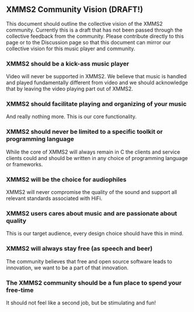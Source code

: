 == XMMS2 Community Vision (DRAFT!) == 

This document should outline the collective vision of the XMMS2 community. Currently this is a draft that has not been passed through the collective feedback from the community. Please contribute directly to this page or to the Discussion page so that this document can mirror our collective vision for this music player and community.


===XMMS2 should be a kick-ass music player===
Video will never be supported in XMMS2. We believe that music is handled and played fundamentally different from video and we should acknowledge that by leaving the video playing part out of XMMS2.

===XMMS2 should facilitate playing and organizing of your music===
And really nothing more. This is our core functionality.

===XMMS2 should never be limited to a specific toolkit or programming language===
While the core of XMMS2 will always remain in C the clients and service clients could and should be written in any choice of programming language or frameworks.

===XMMS2 will be the choice for audiophiles===
XMMS2 will never compromise the quality of the sound and support all relevant standards associated with HiFi.

===XMMS2 users cares about music and are passionate about quality===
This is our target audience, every design choice should have this in mind.

===XMMS2 will always stay free (as speech and beer)===
The community believes that free and open source software leads to innovation, we want to be a part of that innovation.

===The XMMS2 community should be a fun place to spend your free-time===
It should not feel like a second job, but be stimulating and fun!
